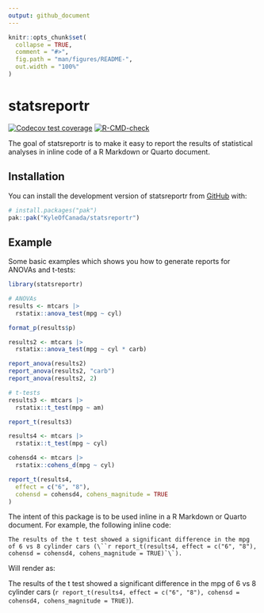 ```yaml
---
output: github_document
---
```


<!-- README.md is generated from README.Rmd. Please edit that file -->

```r
knitr::opts_chunk$set(
  collapse = TRUE,
  comment = "#>",
  fig.path = "man/figures/README-",
  out.width = "100%"
)
```

# statsreportr

<!-- badges: start -->
[![Codecov test coverage](https://codecov.io/gh/KyleOfCanada/statsreportr/graph/badge.svg)](https://app.codecov.io/gh/KyleOfCanada/statsreportr)
[![R-CMD-check](https://github.com/KyleOfCanada/statsreportr/actions/workflows/R-CMD-check.yaml/badge.svg)](https://github.com/KyleOfCanada/statsreportr/actions/workflows/R-CMD-check.yaml)
<!-- badges: end -->

The goal of statsreportr is to make it easy to report the results of statistical analyses in inline code of a R Markdown or Quarto document.

## Installation

You can install the development version of statsreportr from [GitHub](https://github.com/) with:

``` r
# install.packages("pak")
pak::pak("KyleOfCanada/statsreportr")
```

## Example

Some basic examples which shows you how to generate reports for ANOVAs and t-tests:

```r
library(statsreportr)

# ANOVAs
results <- mtcars |>
  rstatix::anova_test(mpg ~ cyl)

format_p(results$p)

results2 <- mtcars |>
  rstatix::anova_test(mpg ~ cyl * carb)

report_anova(results2)
report_anova(results2, "carb")
report_anova(results2, 2)

# t-tests
results3 <- mtcars |>
  rstatix::t_test(mpg ~ am)

report_t(results3)

results4 <- mtcars |>
  rstatix::t_test(mpg ~ cyl)

cohensd4 <- mtcars |>
  rstatix::cohens_d(mpg ~ cyl)

report_t(results4,
  effect = c("6", "8"),
  cohensd = cohensd4, cohens_magnitude = TRUE
)
```
The intent of this package is to be used inline in a R Markdown or Quarto document. For example, the following inline code:


```block
The results of the t test showed a significant difference in the mpg of 6 vs 8 cylinder cars (\``r report_t(results4, effect = c("6", "8"), cohensd = cohensd4, cohens_magnitude = TRUE)`\`). 
```

Will render as:

The results of the t test showed a significant difference in the mpg of 6 vs 8 cylinder cars (`r report_t(results4, effect = c("6", "8"), cohensd = cohensd4, cohens_magnitude = TRUE)`).
